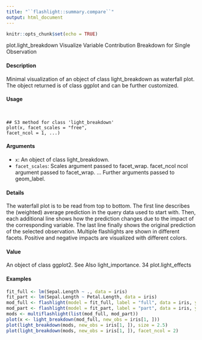 ```yaml
---
title: "``flashlight::summary.compare``"
output: html_document
---
```


```r
knitr::opts_chunk$set(echo = TRUE)
```


plot.light_breakdown Visualize Variable Contribution Breakdown for Single Observation

#### Description

Minimal visualization of an object of class light_breakdown as waterfall plot. The object returned is of class ggplot and can be further customized.

#### Usage
<pre><code>

## S3 method for class 'light_breakdown'
plot(x, facet_scales = "free",
facet_ncol = 1, ...)
</code></pre>

#### Arguments
* ``x``: An object of class light_breakdown.
* ``facet_scales``: Scales argument passed to facet_wrap.
facet_ncol ncol argument passed to facet_wrap.
... Further arguments passed to geom_label.

#### Details

The waterfall plot is to be read from top to bottom. The first line describes the (weighted) average prediction in the query data used to start with. Then, each additional line shows how the prediction changes due to the impact of the corresponding variable. The last line finally shows the original prediction of the selected observation. Multiple flashlights are shown in different facets. Positive and negative impacts are visualized with different colors.

#### Value

An object of class ggplot2.
See Also
light_importance.
34 plot.light_effects

#### Examples
```r

fit_full <- lm(Sepal.Length ~ ., data = iris)
fit_part <- lm(Sepal.Length ~ Petal.Length, data = iris)
mod_full <- flashlight(model = fit_full, label = "full", data = iris, y = "Sepal.Length")
mod_part <- flashlight(model = fit_part, label = "part", data = iris, y = "Sepal.Length")
mods <- multiflashlight(list(mod_full, mod_part))
plot(x <- light_breakdown(mod_full, new_obs = iris[1, ]))
plot(light_breakdown(mods, new_obs = iris[1, ]), size = 2.5)
plot(light_breakdown(mods, new_obs = iris[1, ]), facet_ncol = 2)
```
